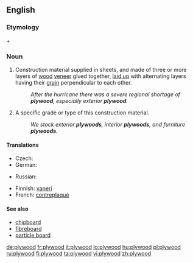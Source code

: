 ==English==
{{wikipedia}}
===Etymology===
{{term|ply||lang=en|sheet}} + {{term|wood||lang=en}}

===Noun===
{{en-noun|-|s}}

# {{uncountable}} Construction material supplied in sheets, and made of three or more layers of [[wood]] [[veneer]] glued together, [[laid up]] with alternating layers having their [[grain]] perpendicular to each other.
#: ''After the hurricane there was a severe regional shortage of '''plywood''', especially exterior '''plywood'''.''
# {{countable}} A specific grade or type of this construction material.
#: ''We stock exterior '''plywoods''', interior '''plywoods''', and furniture '''plywoods'''.''

====Translations====
{{trans-top|construction material}}
* Czech: {{t-|cs|překližka|f}}
* German: {{t-|de|Sperrholz|n}}
{{trans-mid}}
* Russian: {{t|ru|фанера|f|tr=fanera}}
{{trans-bottom}}

{{trans-top|Specific type or grade of construction material}}
{{trans-mid}}
{{trans-bottom}}

{{checktrans-top}}
* Finnish: [[vaneri]]
* French: [[contreplaqué]] {{m}}
{{trans-bottom}}

====See also====
* [[chipboard]]
* [[fibreboard]]
* [[particle board]]

[[de:plywood]]
[[fr:plywood]]
[[it:plywood]]
[[lo:plywood]]
[[hu:plywood]]
[[pl:plywood]]
[[ru:plywood]]
[[fi:plywood]]
[[ta:plywood]]
[[vi:plywood]]
[[zh:plywood]]